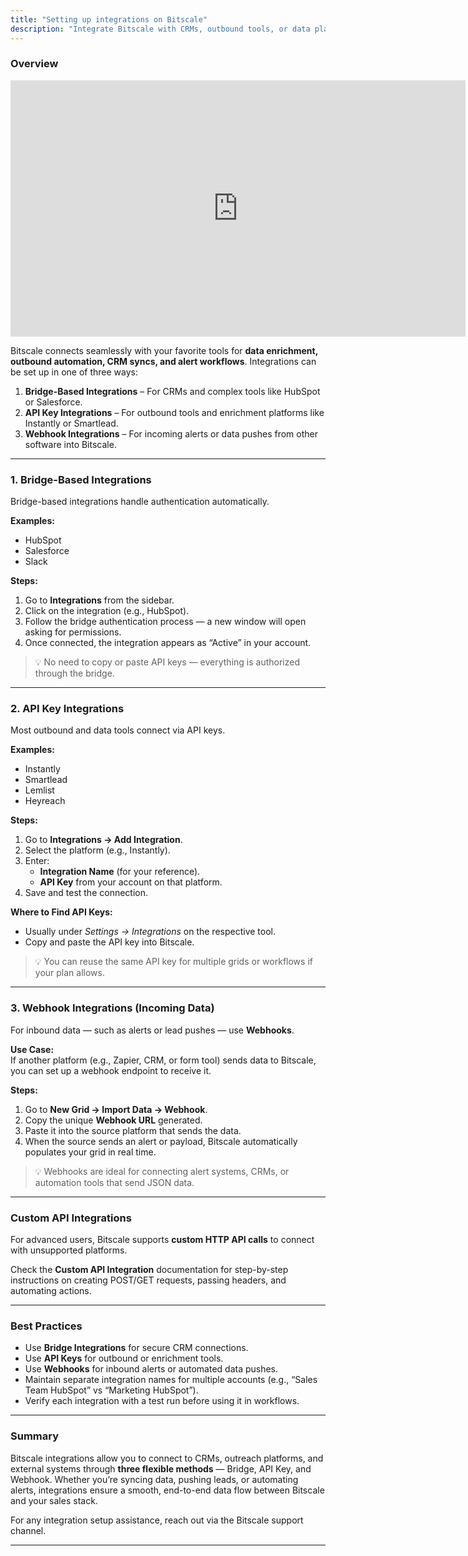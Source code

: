 ```yaml
---
title: "Setting up integrations on Bitscale"
description: "Integrate Bitscale with CRMs, outbound tools, or data platforms using Bridge, API Key, or Webhook methods. Connect HubSpot, Instantly, Smartlead, and more to automate data syncs and workflows."
---
```


### Overview

<iframe width="728" height="410" src="https://www.youtube.com/embed/GYg-gksF2dc?si=yuVEQiSWUYefB52G" title="YouTube video player" frameborder="0" allow="accelerometer; autoplay; clipboard-write; encrypted-media; gyroscope; picture-in-picture; web-share" referrerpolicy="strict-origin-when-cross-origin" allowfullscreen></iframe>

Bitscale connects seamlessly with your favorite tools for **data enrichment, outbound automation, CRM syncs, and alert workflows**. Integrations can be set up in one of three ways:

1. **Bridge-Based Integrations** – For CRMs and complex tools like HubSpot or Salesforce.
2. **API Key Integrations** – For outbound tools and enrichment platforms like Instantly or Smartlead.
3. **Webhook Integrations** – For incoming alerts or data pushes from other software into Bitscale.

---

### **1. Bridge-Based Integrations**

Bridge-based integrations handle authentication automatically.

**Examples:**

- HubSpot
- Salesforce
- Slack

**Steps:**

1. Go to **Integrations** from the sidebar.
2. Click on the integration (e.g., HubSpot).
3. Follow the bridge authentication process — a new window will open asking for permissions.
4. Once connected, the integration appears as “Active” in your account.

> 💡 No need to copy or paste API keys — everything is authorized through the bridge.

---

### **2. API Key Integrations**

Most outbound and data tools connect via API keys.

**Examples:**

- Instantly
- Smartlead
- Lemlist
- Heyreach

**Steps:**

1. Go to **Integrations → Add Integration**.
2. Select the platform (e.g., Instantly).
3. Enter:
   - **Integration Name** (for your reference).
   - **API Key** from your account on that platform.
4. Save and test the connection.

**Where to Find API Keys:**

- Usually under _Settings → Integrations_ on the respective tool.
- Copy and paste the API key into Bitscale.

> 💡 You can reuse the same API key for multiple grids or workflows if your plan allows.

---

### **3. Webhook Integrations (Incoming Data)**

For inbound data — such as alerts or lead pushes — use **Webhooks**.

**Use Case:**\
If another platform (e.g., Zapier, CRM, or form tool) sends data to Bitscale, you can set up a webhook endpoint to receive it.

**Steps:**

1. Go to **New Grid → Import Data → Webhook**.
2. Copy the unique **Webhook URL** generated.
3. Paste it into the source platform that sends the data.
4. When the source sends an alert or payload, Bitscale automatically populates your grid in real time.

> 💡 Webhooks are ideal for connecting alert systems, CRMs, or automation tools that send JSON data.

---

### **Custom API Integrations**

For advanced users, Bitscale supports **custom HTTP API calls** to connect with unsupported platforms.

Check the **Custom API Integration** documentation for step-by-step instructions on creating POST/GET requests, passing headers, and automating actions.

---

### **Best Practices**

- Use **Bridge Integrations** for secure CRM connections.
- Use **API Keys** for outbound or enrichment tools.
- Use **Webhooks** for inbound alerts or automated data pushes.
- Maintain separate integration names for multiple accounts (e.g., “Sales Team HubSpot” vs “Marketing HubSpot”).
- Verify each integration with a test run before using it in workflows.

---

### **Summary**

Bitscale integrations allow you to connect to CRMs, outreach platforms, and external systems through **three flexible methods** — Bridge, API Key, and Webhook. Whether you’re syncing data, pushing leads, or automating alerts, integrations ensure a smooth, end-to-end data flow between Bitscale and your sales stack.

For any integration setup assistance, reach out via the Bitscale support channel.

---